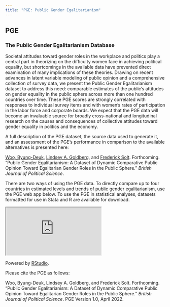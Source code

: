 ```yaml
---
title: "PGE: Public Gender Egalitarianism"
---
```


## PGE

### The Public Gender Egalitarianism Database

Societal attitudes toward gender roles in the workplace and politics play a central part in theorizing on the difficulty women face in achieving political equality, but shortcomings in the available data have prevented direct examination of many implications of these theories.
Drawing on recent advances in latent variable modeling of public opinion and a comprehensive collection of survey data, we present the Public Gender Egalitarianism dataset to address this need: comparable estimates of the public's attitudes on gender equality in the public sphere across more than one hundred countries over time.
These PGE scores are strongly correlated with responses to individual survey items and with women's rates of participation in the labor force and corporate boards.
We expect that the PGE data will become an invaluable source for broadly cross-national and longitudinal research on the causes and consequences of collective attitudes toward gender equality in politics and the economy.

A full description of the PGE dataset, the source data used to generate it, and an assessment of the PGE's performance in comparison to the available alternatives is presented here:

[Woo, Byung-Deuk](https://www.byung-deuk-woo.org), [Lindsey A. Goldberg](https://www.lindsey-allemang-goldberg.com), and [Frederick Solt](https://fsolt.org). Forthcoming. "Public Gender Egalitarianism: A Dataset of Dynamic Comparative Public Opinion Toward Egalitarian Gender Roles in the Public Sphere." _British Journal of Political Science_.

There are two ways of using the PGE data.  To directly compare up to four countries in estimated levels and trends of public gender egalitarianism, use the PGE web app below.  To use the PGE in statistical analyses, datasets formatted for use in Stata and R are available for download.

<!-- <a type="button" class="btn btn-primary" href="../dsd/">Explore the Source Data</a> -->
<!-- <a class="button" href="swiid_faq/">SWIID FAQ</a> -->
<!-- <a class="button" href="swiid_downloads/">Download the SWIID</a> -->

:::{.column-page}
<iframe src="https://fsolt.shinyapps.io/pgeweb"></iframe>
:::

Powered by [RStudio](http://shiny.rstudio.com). 

Please cite the PGE as follows:

Woo, Byung-Deuk, Lindsey A. Goldberg, and Frederick Solt. Forthcoming. "Public Gender Egalitarianism: A Dataset of Dynamic Comparative Public Opinion Toward Egalitarian Gender Roles in the Public Sphere." _British Journal of Political Science_. PGE Version 1.0, April 2022.
